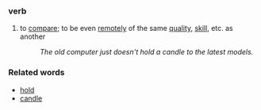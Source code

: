 ===verb===
# to [[compare]]; to be even [[remote]]ly of the same [[quality]], [[skill]], etc. as another
#: ''The old computer just doesn't hold a candle to the latest models.''

===Related words===
*[[hold]]
*[[candle]]